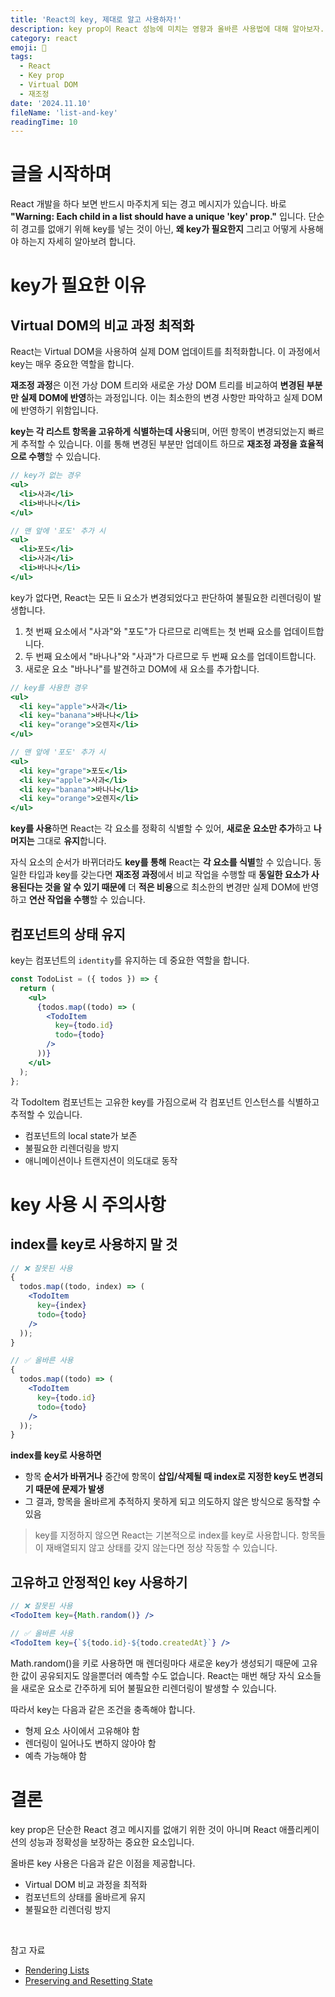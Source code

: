 ```yaml
---
title: 'React의 key, 제대로 알고 사용하자!'
description: key prop이 React 성능에 미치는 영향과 올바른 사용법에 대해 알아보자.
category: react
emoji: 🔑
tags:
  - React
  - Key prop
  - Virtual DOM
  - 재조정
date: '2024.11.10'
fileName: 'list-and-key'
readingTime: 10
---
```


# 글을 시작하며

React 개발을 하다 보면 반드시 마주치게 되는 경고 메시지가 있습니다.
바로 **"Warning: Each child in a list should have a unique 'key' prop."** 입니다.
단순히 경고를 없애기 위해 key를 넣는 것이 아닌, **왜 key가 필요한지** 그리고 어떻게 사용해야 하는지 자세히 알아보려 합니다.

# key가 필요한 이유

## Virtual DOM의 비교 과정 최적화

React는 Virtual DOM을 사용하여 실제 DOM 업데이트를 최적화합니다. 이 과정에서 key는 매우 중요한 역할을 합니다.

**재조정 과정**은 이전 가상 DOM 트리와 새로운 가상 DOM 트리를 비교하여 **변경된 부분만 실제 DOM에 반영**하는 과정입니다. 이는 최소한의 변경 사항만 파악하고 실제 DOM에 반영하기 위함입니다.

**key는 각 리스트 항목을 고유하게 식별하는데 사용**되며, 어떤 항목이 변경되었는지 빠르게 추적할 수 있습니다. 이를 통해 변경된 부분만 업데이트 하므로 **재조정 과정을 효율적으로 수행**할 수 있습니다.

```jsx
// key가 없는 경우
<ul>
  <li>사과</li>
  <li>바나나</li>
</ul>

// 맨 앞에 '포도' 추가 시
<ul>
  <li>포도</li>
  <li>사과</li>
  <li>바나나</li>
</ul>
```

key가 없다면, React는 모든 li 요소가 변경되었다고 판단하여 불필요한 리렌더링이 발생합니다.

1. 첫 번째 요소에서 "사과"와 "포도"가 다르므로 리액트는 첫 번째 요소를 업데이트합니다.
2. 두 번째 요소에서 "바나나"와 "사과"가 다르므로 두 번째 요소를 업데이트합니다.
3. 새로운 요소 "바나나"를 발견하고 DOM에 새 요소를 추가합니다.

```jsx
// key를 사용한 경우
<ul>
  <li key="apple">사과</li>
  <li key="banana">바나나</li>
  <li key="orange">오렌지</li>
</ul>

// 맨 앞에 '포도' 추가 시
<ul>
  <li key="grape">포도</li>
  <li key="apple">사과</li>
  <li key="banana">바나나</li>
  <li key="orange">오렌지</li>
</ul>
```

**key를 사용**하면 React는 각 요소를 정확히 식별할 수 있어, **새로운 요소만 추가**하고 **나머지는** 그대로 **유지**합니다.

자식 요소의 순서가 바뀌더라도 **key를 통해** React는 **각 요소를 식별**할 수 있습니다. 동일한 타입과 key를 갖는다면 **재조정 과정**에서 비교 작업을 수행할 때 **동일한 요소가 사용된다는 것을 알 수 있기 때문에** 더 **적은 비용**으로 최소한의 변경만 실제 DOM에 반영하고 **연산 작업을 수행**할 수 있습니다.

## 컴포넌트의 상태 유지

key는 컴포넌트의 `identity`를 유지하는 데 중요한 역할을 합니다.

```jsx
const TodoList = ({ todos }) => {
  return (
    <ul>
      {todos.map((todo) => (
        <TodoItem
          key={todo.id}
          todo={todo}
        />
      ))}
    </ul>
  );
};
```

각 TodoItem 컴포넌트는 고유한 key를 가짐으로써 각 컴포넌트 인스턴스를 식별하고 추적할 수 있습니다.

- 컴포넌트의 local state가 보존
- 불필요한 리렌더링을 방지
- 애니메이션이나 트랜지션이 의도대로 동작

# key 사용 시 주의사항

## index를 key로 사용하지 말 것

```jsx
// ❌ 잘못된 사용
{
  todos.map((todo, index) => (
    <TodoItem
      key={index}
      todo={todo}
    />
  ));
}

// ✅ 올바른 사용
{
  todos.map((todo) => (
    <TodoItem
      key={todo.id}
      todo={todo}
    />
  ));
}
```

**index를 key로 사용하면**

- 항목 **순서가 바뀌거나** 중간에 항목이 **삽입/삭제될 때 index로 지정한 key도 변경되기 때문에 문제가 발생**
- 그 결과, 항목을 올바르게 추적하지 못하게 되고 의도하지 않은 방식으로 동작할 수 있음

> key를 지정하지 않으면 React는 기본적으로 index를 key로 사용합니다. 항목들이 재배열되지 않고 상태를 갖지 않는다면 정상 작동할 수 있습니다.

## 고유하고 안정적인 key 사용하기

```jsx
// ❌ 잘못된 사용
<TodoItem key={Math.random()} />

// ✅ 올바른 사용
<TodoItem key={`${todo.id}-${todo.createdAt}`} />
```

Math.random()을 키로 사용하면 매 렌더링마다 새로운 key가 생성되기 때문에 고유한 값이 공유되지도 않을뿐더러 예측할 수도 없습니다. React는 매번 해당 자식 요소들을 새로운 요소로 간주하게 되어 불필요한 리렌더링이 발생할 수 있습니다.

따라서 key는 다음과 같은 조건을 충족해야 합니다.

- 형제 요소 사이에서 고유해야 함
- 렌더링이 일어나도 변하지 않아야 함
- 예측 가능해야 함

# 결론

key prop은 단순한 React 경고 메시지를 없애기 위한 것이 아니며 React 애플리케이션의 성능과 정확성을 보장하는 중요한 요소입니다.

올바른 key 사용은 다음과 같은 이점을 제공합니다.

- Virtual DOM 비교 과정을 최적화
- 컴포넌트의 상태를 올바르게 유지
- 불필요한 리렌더링 방지

<br />

참고 자료

- [Rendering Lists](https://react.dev/learn/rendering-lists)
- [Preserving and Resetting State](https://react.dev/learn/preserving-and-resetting-state)
